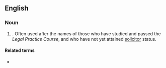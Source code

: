 ==English==

===Noun===
{{en-noun|!}}

# {{lb|en|legal}} {{acronym of|en|[[postgraduate]] [[diploma]] [[in]] [[legal]] [[practice]]|nodot=1}}. Often used after the names of those who have studied and passed the ''Legal Practice Course'', and who have not yet attained [[solicitor]] status.

====Related terms====
* {{l|en|DipLP}}